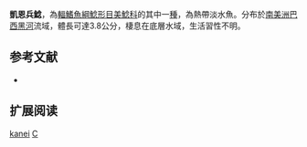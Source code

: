 {{Speciesbox
| name = 凱恩兵鯰
| image =  
| image_width = 250px
| image_caption = 
| status = NE
| status_system = IUCN3.1
| genus = Corydoras
| species = kanei
| authority = [[Grant|Grant]], 1998
| synonyms = 
}}

'''凱恩兵鯰'''，為[[輻鰭魚綱|輻鰭魚綱]][[鯰形目|鯰形目]][[美鯰科|美鯰科]]的其中一[[種|種]]，為熱帶淡水魚。分布於[[南美洲|南美洲]][[巴西|巴西]][[黑河|黑河]]流域，體長可達3.8公分，棲息在底層水域，生活習性不明。

==参考文献==
*{{FishBase_species|genus=Corydoras|species=kanei|year=2014|month=11}}

== 扩展阅读 ==
{{refbegin}}
{{wikispecies-inline|Corydoras kanei|凱恩兵鯰}}
{{refend}}
{{Taxonbar|from=Q3761633}}

[[Category:兵鯰屬|kanei]]
[[Category:1998年描述的魚類|C]]